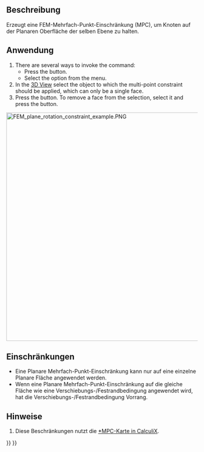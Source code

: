 <languages/>

{{Docnav
|[[FEM_ConstraintFlowVelocity|Flow Velocity Boundary Condition]]
|[[FEM_ConstraintSectionPrint|Section Print Feature]]
|[[FEM_Workbench|FEM]]
|IconL=FEM_ConstraintFlowVelocity.svg
|IconR=FEM_ConstraintSectionPrint.svg
|IconC=Workbench_FEM.svg
}}

{{GuiCommandContainer|
{{GuiCommand
|Name=FEM ConstraintPlaneRotation
|MenuLocation=Model → Geometrical Analysis Features → Plane Multi-Point Constraint
|Workbenches=[[FEM_Workbench|FEM]]
|SeeAlso=[[FEM_ConstraintTransform|FEM Constraint transform]]
}}
{{GuiCommandFemInfo
|Solvers=CalculiX
}}
}}

<span id="Description"></span>
==Beschreibung==

Erzeugt eine FEM-Mehrfach-Punkt-Einschränkung (MPC), um Knoten auf der Planaren Oberfläche der selben Ebene zu halten.

<span id="Usage"></span>
==Anwendung==

# There are several ways to invoke the command:
#* Press the {{Button|[[Image:FEM_ConstraintPlaneRotation.svg|16px]] [[FEM_ConstraintPlaneRotation|Plane Multi-Point Constraint]]}} button.
#* Select the {{MenuCommand|Model → Geometrical Analysis Features → [[Image:FEM_ConstraintPlaneRotation.svg|16px]] Plane Multi-Point Constraint}} option from the menu.
# In the [[3D_View|3D View]] select the object to which the multi-point constraint should be applied, which can only be a single face.
# Press the {{Button|Add}} button. To remove a face from the selection, select it and press the {{Button|Remove}} button.

[[Image:FEM_plane_rotation_constraint_example.PNG|600px]]
{{Caption|Example of plane multi-point constraint use. Both simply-supported beams are subjected to the same force but the bottom one has plane MPC applied to the green segment of the top face. This forces the nodes there to stay on the same plane and changes the deformation (here scaled).}}

<span id="Limitations"></span>
==Einschränkungen==

* Eine Planare Mehrfach-Punkt-Einschränkung kann nur auf eine einzelne Planare Fläche angewendet werden.
* Wenn eine Planare Mehrfach-Punkt-Einschränkung auf die gleiche Fläche wie eine  Verschiebungs-/Festrandbedingung angewendet wird, hat die Verschiebungs-/Festrandbedingung Vorrang.

<span id="Notes"></span>
==Hinweise==

# Diese Beschränkungen nutzt die [http://web.mit.edu/calculix_v2.7/CalculiX/ccx_2.7/doc/ccx/node220.html *MPC-Karte in CalculiX].


{{Docnav
|[[FEM_ConstraintFlowVelocity|Flow Velocity Boundary Condition]]
|[[FEM_ConstraintSectionPrint|Section Print Feature]]
|[[FEM_Workbench|FEM]]
|IconL=FEM_ConstraintFlowVelocity.svg
|IconR=FEM_ConstraintSectionPrint.svg
|IconC=Workbench_FEM.svg
}}

{{FEM_Tools_navi{{#translation:}}}}
{{Userdocnavi{{#translation:}}}}
